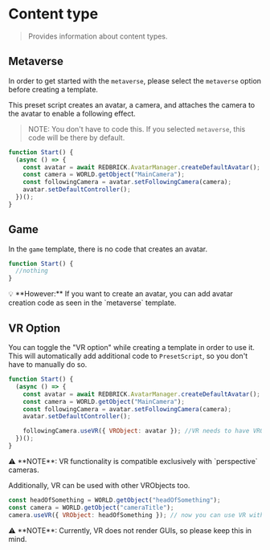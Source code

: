 # Content type

> Provides information about content types.

## Metaverse

In order to get started with the `metaverse`, please select the `metaverse` option before creating a template.

This preset script creates an avatar, a camera, and attaches the camera to the avatar to enable a following effect.

> NOTE: You don't have to code this. If you selected `metaverse`, this code will be there by default.

```js showLineNumbers copy filename="PresetScript" {2-7}
function Start() {
  (async () => {
    const avatar = await REDBRICK.AvatarManager.createDefaultAvatar();
    const camera = WORLD.getObject("MainCamera");
    const followingCamera = avatar.setFollowingCamera(camera);
    avatar.setDefaultController();
  })();
}
```

## Game

In the `game` template, there is no code that creates an avatar.

```js showLineNumbers copy filename="PresetScript" {2}
function Start() {
  //nothing
}
```

<aside
  style={{
    padding: "1em",
    margin: "1em 0",
    border: "1px solid #ffc107",
    borderColor: "#8E8C8C",
    borderRadius: "10px",
  }}
>
  💡 **However:** If you want to create an avatar, you can add avatar creation
  code as seen in the `metaverse` template.
</aside>

## VR Option

You can toggle the "VR option" while creating a template in order to use it. This will automatically add additional code to `PresetScript`, so you don't have to manually do so.

```js showLineNumbers copy filename="PresetScript" {8}
function Start() {
  (async () => {
    const avatar = await REDBRICK.AvatarManager.createDefaultAvatar();
    const camera = WORLD.getObject("MainCamera");
    const followingCamera = avatar.setFollowingCamera(camera);
    avatar.setDefaultController();

    followingCamera.useVR({ VRObject: avatar }); //VR needs to have VRObject
  })();
}
```

<aside
  style={{
    padding: "1em",
    margin: "1em 0",
    border: "1px solid #ffc107",
    borderColor: "#FF2020",
    borderRadius: "10px",
  }}
>
  ⚠️ **NOTE**: VR functionality is compatible exclusively with `perspective`
  cameras.
</aside>

Additionally, VR can be used with other VRObjects too.

```js showLineNumbers copy filename="VRObject" {3}
const headOfSomething = WORLD.getObject("headOfSomething");
const camera = WORLD.getObject("cameraTitle");
camera.useVR({ VRObject: headOfSomething }); // now you can use VR without an avatar
```

<aside
  style={{
    padding: "1em",
    margin: "1em 0",
    border: "1px solid #ffc107",
    borderColor: "#FF2020",
    borderRadius: "10px",
  }}
>
  ⚠️ **NOTE**: Currently, VR does not render GUIs, so please keep this in mind.
</aside>
